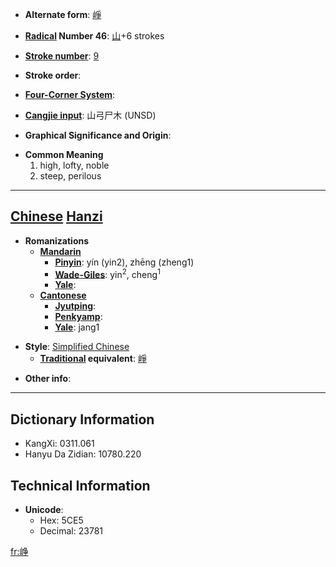 * '''Alternate form''': [[崢]]

* '''[[Wiktionary:Chinese radical index| Radical]] Number 46''': [[Wiktionary:Chinese radical index 山|山]]+6 strokes

* '''[[Wiktionary:Chinese total strokes index|Stroke number]]''': [[Wiktionary:Chinese total strokes index 9|9]]

* '''Stroke order''': 

* '''[[Wiktionary:Chinese four corner index|Four-Corner System]]''': 

* '''[[Wiktionary:Chinese Cangjie index|Cangjie input]]''': 山弓尸木 (UNSD)

* '''Graphical Significance and Origin''': 

* '''Common Meaning'''
*#high, lofty, noble
*# steep, perilous


----

== [[Chinese]] [[Hanzi]] ==

* '''Romanizations'''
** '''[[Mandarin]]'''
*** '''[[Pinyin]]''': yín (yin2), zhēng (zheng1)
*** '''[[Wade-Giles]]''': yin<sup>2</sup>, cheng<sup>1</sup>
*** '''[[Yale]]''': 
** '''[[Cantonese]]'''
*** '''[[Jyutping]]''':
*** '''[[Penkyamp]]''': 
*** '''[[Yale]]''': jang1

* '''Style''': [[Simplified Chinese]] 
** '''[[Traditional Chinese|Traditional]] equivalent''': [[崢]]

* '''Other info''': 

----

== Dictionary Information ==

* KangXi: 0311.061
* Hanyu Da Zidian: 10780.220

== Technical Information ==

* '''Unicode''':
** Hex: 5CE5
** Decimal: 23781

[[fr:峥]]